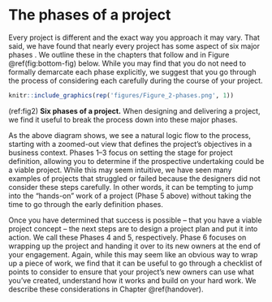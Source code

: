 # The phases of a project {#phases}
Every project is different and the exact way you approach it may vary. That said, we have found that nearly every project has some aspect of six major phases . We outline these in the chapters that follow and in Figure \@ref(fig:bottom-fig) below. While you may find that you do not need to formally demarcate each phase explicitly, we suggest that you go through the process of considering each carefully during the course of your project.

::: {.center}

```r
knitr::include_graphics(rep('figures/Figure_2-phases.png', 1))
```

(ref:fig2) **Six phases of a project.** When designing and delivering a project, we find it useful to break the process down into these major phases. 

:::

As the above diagram shows, we see a natural logic flow to the process, starting with a zoomed-out view that defines the project's objectives in a business context. Phases 1--3 focus on setting the stage for project definition, allowing you to determine if the prospective undertaking could be a viable project. While this may seem intuitive, we have seen many examples of projects that struggled or failed because the designers did not consider these steps carefully. In other words, it can be tempting to jump into the "hands-on" work of a project (Phase 5 above) without taking the time to go through the early definition phases. 

Once you have determined that success is possible -- that you have a viable project concept -- the next steps are to design a project plan and put it into action. We call these Phases 4 and 5, respectively. Phase 6 focuses on wrapping up the project and handing it over to its new owners at the end of your engagement. Again, while this may seem like an obvious way to wrap up a piece of work, we find that it can be useful to go through a checklist of points to consider to ensure that your project's new owners can use what you've created, understand how it works and build on your hard work. We describe these considerations in Chapter \@ref(handover). 
